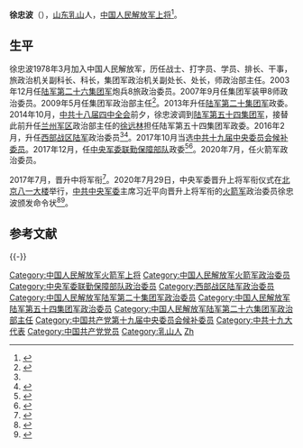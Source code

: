 {{中国人民解放军将领
| name = 徐忠波
| image name = 
| width = 
| job = [[中国人民解放军火箭军|中国人民解放军火箭军]]第2任政治委员
| period =2020年7月至今
| birthname = 
| other_names = 
| foreign_names =
| english_names =
| Sex = 男
| date of birth ={{birth year and age|1960|10}}
| place of birth =[[山东省|山东省]][[乳山|乳山]]
| date of death =  
| place of death = 
| nationality = {{PRC}}
| residence = 
| languages = 
| height = 
| weight = 
| party = {{CPC}}
| rank = [[File:CAPF-0720-GEN.png|25px]][[中国人民解放军上将|中国人民解放军上将]]
| spouse = 
| relatives = 
| educate = 
| past = 
| work =
| award = 
| rankrecord= 
* 2010年晋升少将军衔
* 2017年晋升中将军衔
* 2020年晋升上将军衔
}}
'''徐忠波'''（{{bd|1960年|10月||}}），[[山东省|山东]][[乳山|乳山]]人，[[中国人民解放军上将|中国人民解放军上将]]<ref name="cai">{{Cite web|url=http://china.caixin.com/2016-02-02/100906515.html|title=徐忠波升任西部战区陆军政委|date=2016-02-02|publisher=财新网|access-date=2017-02-20|archive-date=2020-11-04|archive-url=https://web.archive.org/web/20201104162912/http://china.caixin.com/2016-02-02/100906515.html|dead-url=no}}</ref>。

==生平==
徐忠波1978年3月加入中国人民解放军，历任战士、打字员、学员、排长、干事，旅政治机关副科长、科长，集团军政治机关副处长、处长，师政治部主任。2003年12月任[[中国人民解放军陆军第八十集团军|陆军第二十六集团军]]炮兵8旅政治委员。2007年9月任集团军装甲8师政治委员。2009年5月任集团军政治部主任<ref>{{Cite web|url=http://news.xinhuanet.com/mil/2009-11/02/content_12370310.htm|title=大学参军热 十三万大学生进军营带来新课题|date=2009-11-02|publisher=新华网|access-date=2017-02-20|archive-date=2010-01-27|archive-url=https://web.archive.org/web/20100127124712/http://news.xinhuanet.com/mil/2009-11/02/content_12370310.htm|dead-url=no}}</ref>。2013年升任[[中国人民解放军陆军第二十集团军|陆军第二十集团军]]政委。2014年10月，[[中国共产党第十八届中央委员会第四次全体会议|中共十八届四中全会]]前夕，徐忠波调到[[中国人民解放军陆军第八十三集团军|陆军第五十四集团军]]，接替此前升任[[中国人民解放军兰州军区|兰州军区]]政治部主任的[[徐远林|徐远林]]担任陆军第五十四集团军政委。2016年2月，升任[[中国人民解放军西部战区陆军|西部战区陆军]]政治委员<ref name="cai" /><ref>{{Cite web|url=https://www.thepaper.cn/newsDetail_forward_1428634|title=第54集团军原政委徐忠波少将调任解放军西部战区陆军政委|date=2016-02-02|publisher=澎湃新闻|access-date=2018-12-10|archive-date=2020-06-04|archive-url=https://web.archive.org/web/20200604224623/https://www.thepaper.cn/newsDetail_forward_1428634|dead-url=no}}</ref>。2017年10月当选[[中国共产党第十九届中央委员会候补委员列表|中共十九届中央委员会候补委员]]。2017年12月，任[[中央军委联勤保障部队|中央军委联勤保障部队]]政委<ref>{{cite web|title=【创刊号】讴歌新时代 筑梦新联勤|url=https://mp.weixin.qq.com/s/Q1Ru_qwF9rvb71z59KObLg|publisher=联勤集结号（中央军委联勤保障部队官微）|accessdate=2019-02-21|date=2019-02-19|archive-date=2020-12-15|archive-url=https://web.archive.org/web/20201215043824/https://mp.weixin.qq.com/s/Q1Ru_qwF9rvb71z59KObLg|dead-url=no}}</ref><ref>{{cite web|url=https://www.thepaper.cn/newsDetail_forward_2328432|title=候补中委、西部战区陆军原政委徐忠波中将已履新联勤保障部队|accessdate=2018-08-17|date=2018-08-07|publisher=澎湃新闻|archive-date=2020-12-15|archive-url=https://web.archive.org/web/20201215043913/https://www.thepaper.cn/newsDetail_forward_2328432|dead-url=no}}</ref>。2020年7月，任火箭军政治委员。

2017年7月，晋升中将军衔<ref>{{Cite web|url=http://www.thepaper.cn/newsDetail_forward_1752758|title=廖可铎、何卫东、徐忠波、李桥铭、王建武、王春宁晋升中将|date=2017-08-04|author=|publisher=澎湃新闻|accessdate=2020-02-10|archivedate=2020-01-25|archiveurl=https://web.archive.org/web/20200125083921/http://www.thepaper.cn/newsDetail_forward_1752758|dead-url=no}}</ref>。2020年7月29日，中央军委晋升上将军衔仪式在[[八一大楼|北京八一大楼]]举行，[[中央军事委员会|中共中央军委]]主席习近平向晋升上将军衔的[[中国人民解放军火箭军|火箭军]]政治委员徐忠波颁发命令状<ref>{{Cite web|title=中央军委举行晋升上将军衔仪式 习近平颁发命令状并向晋衔的军官表示祝贺-新华网|url=http://www.xinhuanet.com/politics/leaders/2020-07/29/c_1126300876.htm|accessdate=2021-02-15|work=新华网|archive-date=2021-09-03|archive-url=https://web.archive.org/web/20210903151911/http://www.xinhuanet.com/politics/leaders/2020-07/29/c_1126300876.htm|dead-url=no}}</ref><ref>{{cite web|title=中央軍委舉行晉升上將軍銜儀式 習近平頒發命令狀並向晉銜的軍官表示祝賀|url=http://www.mod.gov.cn/big5/shouye/2020-07/29/content_4868792.htm|publisher=中华人民共和国国防部|accessdate=2020-07-29|archive-date=2020-11-04|archive-url=https://web.archive.org/web/20201104120913/http://www.mod.gov.cn/big5/shouye/2020-07/29/content_4868792.htm|dead-url=no}}</ref>。

== 参考文献 ==
{{Reflist}}

{{-}}
{{start box}}
{{s-mil|pla}}
{{s-before|[[王家胜|王家胜]]}}
{{s-title|[[中国人民解放军火箭军|中国人民解放军火箭军]]政治委员|2020年7月—}}
{{s-inc}}
{{s-new|rows=2}}
{{s-title|[[中央军委联勤保障部队|中央军委联勤保障部队]][[政治委员|政治委员]]|2017年12月—2020年7月}}
{{s-after|[[王文全|王文全]]}}
{{s-title|[[中国人民解放军西部战区陆军|中国人民解放军西部战区陆军]]政治委员|2016年—2017年12月}}
{{s-after|[[徐德清|徐德清]]}}
{{s-before|[[徐远林|徐远林]]}}
{{s-title|[[中国人民解放军陆军第八十三集团军|中国人民解放军陆军第五十四集团军]]政治委员|2014年—2016年1月}}
{{s-after|[[高伟_(1963年)|高伟]]}}
{{s-before|[[杨玉文_(1956年)|杨玉文]]}}
{{s-title|[[中国人民解放军陆军第二十集团军|中国人民解放军陆军第二十集团军]]政治委员|2012年12月—2014年9月}}
{{s-after|[[薛君|薛君]]}}
{{end box}}
{{中国人民解放军军种主官}}
{{中国人民解放军火箭军政治委员}}
{{中国人民解放军火箭军}}
{{中华人民共和国现役上将}}
{{中国人民解放军上将/2020}}

{{DEFAULTSORT:Xu徐}}
[[Category:中国人民解放军火箭军上将|Category:中国人民解放军火箭军上将]]
[[Category:中国人民解放军火箭军政治委员|Category:中国人民解放军火箭军政治委员]]
[[Category:中央军委联勤保障部队政治委员|Category:中央军委联勤保障部队政治委员]]
[[Category:西部战区陆军政治委员|Category:西部战区陆军政治委员]]
[[Category:中国人民解放军陆军第二十集团军政治委员|Category:中国人民解放军陆军第二十集团军政治委员]]
[[Category:中国人民解放军陆军第五十四集团军政治委员|Category:中国人民解放军陆军第五十四集团军政治委员]]
[[Category:中国人民解放军陆军第二十六集团军政治部主任|Category:中国人民解放军陆军第二十六集团军政治部主任]]
[[Category:中国共产党第十九届中央委员会候补委员|Category:中国共产党第十九届中央委员会候补委员]]
[[Category:中共十九大代表|Category:中共十九大代表]]
[[Category:中国共产党党员|Category:中国共产党党员]]
[[Category:乳山人|Category:乳山人]]
[[Category:徐姓|Zh]]